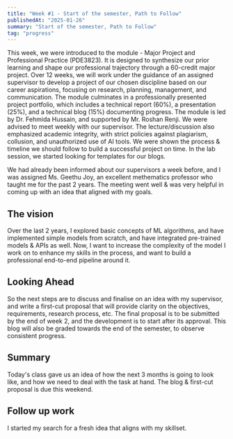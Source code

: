 ```yaml
---
title: "Week #1 - Start of the semester, Path to Follow"
publishedAt: "2025-01-26"
summary: "Start of the semester, Path to Follow"
tag: "progress"
---
```


This week, we were introduced to the module - Major Project and Professional Practice (PDE3823). It is designed to synthesize our prior learning and shape our professional trajectory through a 60-credit major project.
Over 12 weeks, we will work under the guidance of an assigned supervisor to develop a project of our chosen discipline based on our career aspirations, focusing on research, planning, management, and communication. 
The module culminates in a professionally presented project portfolio, which includes a technical report (60%), a presentation (25%), and a technical blog (15%) documenting progress.
The module is led by Dr. Fehmida Hussain, and supported by Mr. Roshan Renji. We were advised to meet weekly with our supervisor. 
The lecture/discussion also emphasized academic integrity, with strict policies against plagiarism, collusion, and unauthorized use of AI tools.
We were shown the process & timeline we should follow to build a successful project on time. 
In the lab session, we started looking for templates for our blogs. 

We had already been informed about our supervisors a week before, and I was assigned Ms. Geethu Joy, an excellent methematics professor who taught me for the past 2 years. The meeting went well & was very helpful in coming up with an idea that aligned with my goals.


## The vision

Over the last 2 years, I explored basic concepts of ML algorithms, and have implemented simple models from scratch, and have integrated pre-trained models & APIs as well. Now, I want to increase the complexity of the model I work on to enhance my skills in the process, and want to build a professional end-to-end pipeline around it. 

## Looking Ahead

So the next steps are to discuss and finalise on an idea with my supervisor, and write a first-cut proposal that will provide clarity on the objectives, requirements, research process, etc. The final proposal is to be submitted by the end of week 2, and the development is to start after its approval.
This blog will also be graded towards the end of the semester, to observe consistent progress. 

## Summary

Today's class gave us an idea of how the next 3 months is going to look like, and how we need to deal with the task at hand. The blog & first-cut proposal is due this weekend. 

## Follow up work

I started my search for a fresh idea that aligns with my skillset.